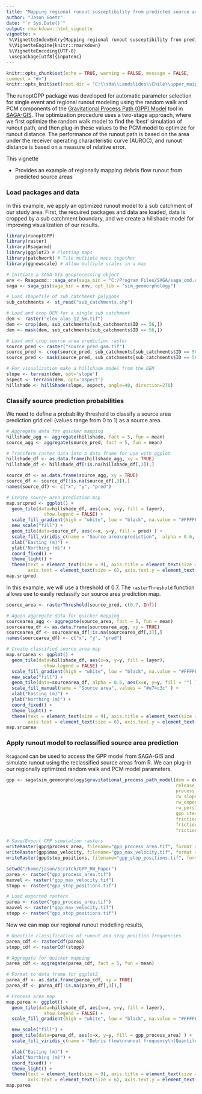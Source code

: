 ```yaml
---
title: "Mapping regional runout susceptibility from predicted source areas"
author: "Jason Goetz"
date: "`r Sys.Date()`"
output: rmarkdown::html_vignette
vignette: >
 %\VignetteIndexEntry{Mapping regional runout susceptibility from predicted source areas}
 %\VignetteEngine{knitr::rmarkdown}
 %\VignetteEncoding{UTF-8}
 \usepackage[utf8]{inputenc}
---
```


```r
knitr::opts_chunk$set(echo = TRUE, warning = FALSE, message = FALSE,
comment = "#>")
knitr::opts_knit$set(root.dir = "C:\\sda\\Landslides\\Chile\\upper_maipo_river\\data")
```

The runoptGPP package was developed for automatic parameter selection for
single event and regional runout modeling using the random walk and PCM components of the [Gravitational 
Process Path (GPP) Model](https://gmd.copernicus.org/articles/10/3309/2017/) tool in [SAGA-GIS](http://www.saga-gis.org). The optimization procedure uses a two-stage approach,
where we first optimize the random walk model to find the 'best' simulation of runout path,
and then plug-in these values to the PCM model to optimize for runout distance. The performance
of the runout path is based on the area under the receiver operating characteristic curve (AUROC),
and runout distance is based on a measure of relative error.

This vignette

* Provides an example of regionally mapping debris flow runout from predicted source areas


### Load packages and data

In this example, we apply an optimized runout model to a sub catchment of our
study area. First, the required packages and data are loaded, data is cropped by a
sub catchment boundary, and we create a hillshade model for improving visualization
of our results.

```r
library(runoptGPP)
library(raster)
library(Rsagacmd)
library(ggplot2) # Plotting maps
library(patchwork) # Tile multiple maps together
library(ggnewscale) # Allow multiple scales in a map

# Initiate a SAGA-GIS geoprocessing object
env <- Rsagacmd:::saga_env(saga_bin = "C:/Program Files/SAGA/saga_cmd.exe")
saga <- saga_gis(saga_bin = env, opt_lib = "sim_geomorphology")

# Load shapefile of sub catchment polygons
sub_catchments <- st_read("sub_catchments.shp")

# Load and crop DEM for a single sub catchment
dem <- raster("elev_alos_12_5m.tif")
dem <- crop(dem, sub_catchments[sub_catchments$ID == 56,])
dem <- mask(dem, sub_catchments[sub_catchments$ID == 56,])

# Load and crop source area prediction raster
source_pred <- raster("source_pred_gam.tif")
source_pred <- crop(source_pred, sub_catchments[sub_catchments$ID == 56,])
source_pred <- mask(source_pred, sub_catchments[sub_catchments$ID == 56,])

# For visualization make a hillshade model from the DEM
slope <- terrain(dem, opt='slope')
aspect <- terrain(dem, opt='aspect')
hillshade <- hillShade(slope, aspect, angle=40, direction=270)
```

### Classify source prediction probabilities

We need to define a probability threshold to classify a source area prediction
grid cell (values range from 0 to 1) as a source area.

```r
# Aggregate data for quicker mapping
hillshade_agg <- aggregate(hillshade, fact = 5, fun = mean)
source_agg <- aggregate(source_pred, fact = 5, fun = mean)

# Transform raster data into a data frame for use with ggplot
hillshade_df <- as.data.frame(hillshade_agg, xy = TRUE)
hillshade_df <- hillshade_df[!is.na(hillshade_df[,3]),]

source_df <- as.data.frame(source_agg, xy = TRUE)
source_df <- source_df[!is.na(source_df[,3]),]
names(source_df) <- c("x", "y", "pred")

# Create source area prediction map
map.srcpred <- ggplot() +
  geom_tile(data=hillshade_df, aes(x=x, y=y, fill = layer),
              show.legend = FALSE) +
  scale_fill_gradient(high = "white", low = "black", na.value = "#FFFFFF") +
  new_scale("fill") +
  geom_tile(data=source_df, aes(x=x, y=y, fill = pred) ) +
  scale_fill_viridis_c(name = "Source area\nprediction",  alpha = 0.6, direction = -1) +
  xlab("Easting (m)") +
  ylab("Northing (m)") +
  coord_fixed() +
  theme_light() +
  theme(text = element_text(size = 9), axis.title = element_text(size = 9),
        axis.text = element_text(size = 6), axis.text.y = element_text(angle = 90))
map.srcpred
```

In this example, we will use a threshold of 0.7. The `rasterThreshold` function
allows use to easily reclassify our source area prediction map.

```r
source_area <- rasterThreshold(source_pred, c(0.7, Inf))

# Again aggregate data for quicker mapping
sourcearea_agg <- aggregate(source_area, fact = 5, fun = mean)
sourcearea_df <- as.data.frame(sourcearea_agg, xy = TRUE)
sourcearea_df <- sourcearea_df[!is.na(sourcearea_df[,3]),]
names(sourcearea_df) <- c("x", "y", "pred")

# Create classified source area map
map.srcarea <- ggplot() +
  geom_tile(data=hillshade_df, aes(x=x, y=y, fill = layer),
              show.legend = FALSE) +
  scale_fill_gradient(high = "white", low = "black", na.value = "#FFFFFF") +
  new_scale("fill") +
  geom_tile(data=sourcearea_df, alpha = 0.6, aes(x=x, y=y, fill = "") ) +
  scale_fill_manual(name = "Source area", values = "#e74c3c" ) +
  xlab("Easting (m)") +
  ylab("Northing (m)") +
  coord_fixed() +
  theme_light() +
  theme(text = element_text(size = 9), axis.title = element_text(size = 9),
        axis.text = element_text(size = 6), axis.text.y = element_text(angle = 90))
map.srcarea
```

### Apply runout model to reclassified source area prediction

`Rsagacmd` can be used to access the GPP model from SAGA-GIS and simulate runout using the
reclassified source areas from R. We can plug-in our regionally optimized random walk and 
PCM model parameters.

```r
gpp <- saga$sim_geomorphology$gravitational_process_path_model(dem = dem, 
                                                               release_areas = source_area,
                                                               process_path_model = 1,
                                                               rw_slope_thres = 40,
                                                               rw_exponent = 3,
                                                               rw_persistence = 1.9,
                                                               gpp_iterations = 1000,
                                                               friction_model = 5,
                                                               friction_mu = 0.11,
                                                               friction_mass_to_drag = 40)

# Save/Export GPP simulation rasters
writeRaster(gpp$process_area, filename="gpp_process_area.tif", format = "GTiff")
writeRaster(gpp$max_velocity, filename="gpp_max_velocity.tif", format = "GTiff")
writeRaster(gpp$stop_positions, filename="gpp_stop_positions.tif", format = "GTiff")
```

```r
setwd("/home/jason/Scratch/GPP_RW_Paper")
parea <- raster("gpp_process_area.tif")
maxvel <- raster("gpp_max_velocity.tif")
stopp <- raster("gpp_stop_positions.tif")
```

```r
# Load exported rasters
parea <- raster("gpp_process_area.tif")
maxvel <- raster("gpp_max_velocity.tif")
stopp <- raster("gpp_stop_positions.tif")
```

Now we can map our regional runout modelling results,

```r
# Quantile classification of runout and stop position frequencies
parea_cdf <- rasterCdf(parea)
stopp_cdf <- rasterCdf(stopp)

# Aggregate for quicker mapping
parea_cdf <- aggregate(parea_cdf, fact = 5, fun = mean)

# Format to data frame for ggplot2
parea_df <- as.data.frame(parea_cdf, xy = TRUE)
parea_df <- parea_df[!is.na(parea_df[,3]),]

# Process area map
map.parea <- ggplot() +
  geom_tile(data=hillshade_df, aes(x=x, y=y, fill = layer),
              show.legend = FALSE) +
  scale_fill_gradient(high = "white", low = "black", na.value = "#FFFFFF") +

  new_scale("fill") +
  geom_tile(data=parea_df, aes(x=x, y=y, fill = gpp_process_area) ) +
  scale_fill_viridis_c(name = "Debris flow\nrunout frequency\n(Quantiles)",  alpha = 0.6, direction = -1) +

  xlab("Easting (m)") +
  ylab("Northing (m)") +
  coord_fixed() +
  theme_light() +
  theme(text = element_text(size = 9), axis.title = element_text(size = 9),
        axis.text = element_text(size = 6), axis.text.y = element_text(angle = 90))
map.parea
```
